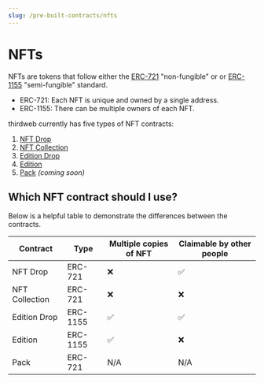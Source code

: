```yaml
---
slug: /pre-built-contracts/nfts
---
```


# NFTs

NFTs are tokens that follow either the
[ERC-721](https://eips.ethereum.org/EIPS/eip-721) "non-fungible" or
or
[ERC-1155](https://eips.ethereum.org/EIPS/eip-1155) "semi-fungible" standard.

- ERC-721: Each NFT is unique and owned by a single address.
- ERC-1155: There can be multiple owners of each NFT.

thirdweb currently has five types of NFT contracts:

1. [NFT Drop](/pre-built-contracts/nft-drop)
2. [NFT Collection](/pre-built-contracts/nft-collection)
3. [Edition Drop](/pre-built-contracts/edition)
4. [Edition](/pre-built-contracts/edition-drop)
5. [Pack](/pre-built-contracts/pack) _(coming soon)_

## Which NFT contract should I use?

Below is a helpful table to demonstrate the differences between the contracts.

<div style={{textAlign:'center'}}>

| Contract       | Type     | Multiple copies of NFT | Claimable by other people |
| -------------- | -------- | ---------------------- | ------------------------- |
| NFT Drop       | ERC-721  | ❌                     | ✅                        |
| NFT Collection | ERC-721  | ❌                     | ❌                        |
| Edition Drop   | ERC-1155 | ✅                     | ✅                        |
| Edition        | ERC-1155 | ✅                     | ❌                        |
| Pack           | ERC-721  | N/A                    | N/A                       |

</div>
